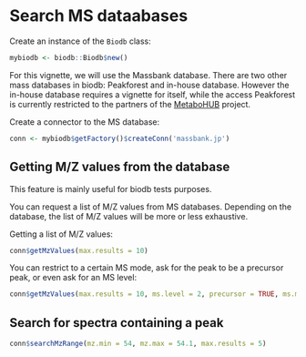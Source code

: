 <!--
%\VignetteEngine{knitr::rmarkdown}
%\VignetteIndexEntry{Search MS dataabases}
-->

# Search MS dataabases

Create an instance of the `Biodb` class:
```r
mybiodb <- biodb::Biodb$new()
```

For this vignette, we will use the Massbank database. There are two other mass databases in biodb: Peakforest and in-house database. However the in-house database requires a vignette for itself, while the access Peakforest is currently restricted to the partners of the [MetaboHUB](http://www.metabohub.fr/home.html) project.

Create a connector to the MS database:
```r
conn <- mybiodb$getFactory()$createConn('massbank.jp')
```

## Getting M/Z values from the database

This feature is mainly useful for biodb tests purposes.

You can request a list of M/Z values from MS databases. Depending on the database, the list of M/Z values will be more or less exhaustive.

Getting a list of M/Z values:
```r
conn$getMzValues(max.results = 10)
```

You can restrict to a certain MS mode, ask for the peak to be a precursor peak, or even ask for an MS level:
```r
conn$getMzValues(max.results = 10, ms.level = 2, precursor = TRUE, ms.mode = 'pos')
```

## Search for spectra containing a peak

```r
conn$searchMzRange(mz.min = 54, mz.max = 54.1, max.results = 5)
```
